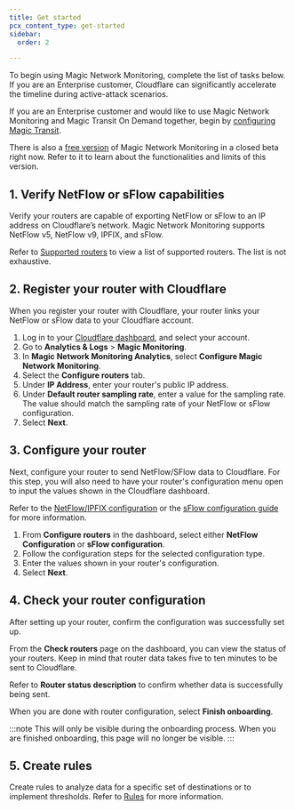 ```yaml
---
title: Get started
pcx_content_type: get-started
sidebar:
  order: 2

---
```



To begin using Magic Network Monitoring, complete the list of tasks below. If you are an Enterprise customer, Cloudflare can significantly accelerate the timeline during active-attack scenarios.

If you are an Enterprise customer and would like to use Magic Network Monitoring and Magic Transit On Demand together, begin by [configuring Magic Transit](/magic-transit/get-started/).

There is also a [free version](/magic-network-monitoring/magic-network-monitoring-free/) of Magic Network Monitoring in a closed beta right now. Refer to it to learn about the functionalities and limits of this version.

## 1. Verify NetFlow or sFlow capabilities

Verify your routers are capable of exporting <GlossaryTooltip term="NetFlow">NetFlow</GlossaryTooltip> or <GlossaryTooltip term="sFlow">sFlow</GlossaryTooltip> to an IP address on Cloudflare’s network. Magic Network Monitoring supports NetFlow v5, NetFlow v9, IPFIX, and sFlow.

Refer to [Supported routers](/magic-network-monitoring/routers/supported-routers) to view a list of supported routers. The list is not exhaustive.

## 2. Register your router with Cloudflare

When you register your router with Cloudflare, your router links your NetFlow or sFlow data to your Cloudflare account.

1. Log in to your [Cloudflare dashboard](https://dash.cloudflare.com/login), and select your account.
2. Go to **Analytics & Logs** > **Magic Monitoring**.
3. In **Magic Network Monitoring Analytics**, select **Configure Magic Network Monitoring**.
4. Select the **Configure routers** tab.
5. Under **IP Address**, enter your router's public IP address.
6. Under **Default router sampling rate**, enter a value for the <GlossaryTooltip term="sampling">sampling</GlossaryTooltip> rate. The value should match the sampling rate of your NetFlow or sFlow configuration.
7. Select **Next**.

## 3. Configure your router

Next, configure your router to send NetFlow/SFlow data to Cloudflare. For this step, you will also need to have your router's configuration menu open to input the values shown in the Cloudflare dashboard.

Refer to the [NetFlow/IPFIX configuration](/magic-network-monitoring/routers/netflow-ipfix-config/) or the [sFlow configuration guide](/magic-network-monitoring/routers/sflow-config/) for more information.

1. From **Configure routers** in the dashboard, select either **NetFlow Configuration** or **sFlow configuration**.
2. Follow the configuration steps for the selected configuration type.
3. Enter the values shown in your router's configuration.
4. Select **Next**.

## 4. Check your router configuration

After setting up your router, confirm the configuration was successfully set up.

From the **Check routers** page on the dashboard, you can view the status of your routers. Keep in mind that router data takes five to ten minutes to be sent to Cloudflare.

Refer to **Router status description** to confirm whether data is successfully being sent.

When you are done with router configuration, select **Finish onboarding**.

:::note
This will only be visible during the onboarding process. When you are finished onboarding, this page will no longer be visible.
:::

## 5. Create rules

Create rules to analyze data for a specific set of destinations or to implement thresholds. Refer to [Rules](/magic-network-monitoring/rules/) for more information.

